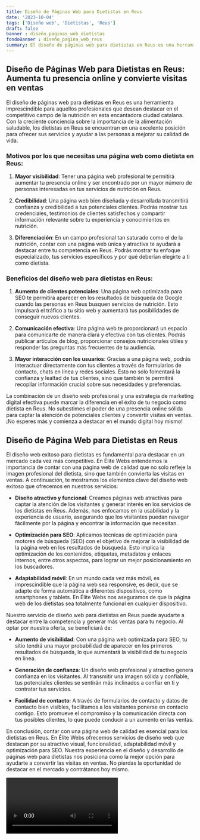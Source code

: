 ```yaml
---
title: Diseño de Páginas Web para Dietistas en Reus
date: '2023-10-04'
tags: ['Diseño web', 'Dietistas', 'Reus']
draft: false
banner : diseño_paginas_web_dietistas
fondoBanner : diseño_pagina_web_reus
summary: El diseño de páginas web para dietistas en Reus es una herramienta imprescindible para aquellos profesionales que desean destacar en el competitivo campo de la nutrición en esta encantadora ciudad catalana. Con la creciente conciencia sobre la importancia de la alimentación saludable, los dietistas en Reus se encuentran en una excelente posición para ofrecer sus servicios y ayudar a las personas a mejorar su calidad de vida.
---
```


## Diseño de Páginas Web para Dietistas en Reus: Aumenta tu presencia online y convierte visitas en ventas

El diseño de páginas web para dietistas en Reus es una herramienta imprescindible para aquellos profesionales que desean destacar en el competitivo campo de la nutrición en esta encantadora ciudad catalana. Con la creciente conciencia sobre la importancia de la alimentación saludable, los dietistas en Reus se encuentran en una excelente posición para ofrecer sus servicios y ayudar a las personas a mejorar su calidad de vida.

### Motivos por los que necesitas una página web como dietista en Reus:

1. **Mayor visibilidad**: Tener una página web profesional te permitirá aumentar tu presencia online y ser encontrado por un mayor número de personas interesadas en tus servicios de nutrición en Reus.

2. **Credibilidad**: Una página web bien diseñada y desarrollada transmitirá confianza y credibilidad a tus potenciales clientes. Podrás mostrar tus credenciales, testimonios de clientes satisfechos y compartir información relevante sobre tu experiencia y conocimientos en nutrición.

3. **Diferenciación**: En un campo profesional tan saturado como el de la nutrición, contar con una página web única y atractiva te ayudará a destacar entre tu competencia en Reus. Podrás mostrar tu enfoque especializado, tus servicios específicos y por qué deberían elegirte a ti como dietista.

### Beneficios del diseño web para dietistas en Reus:

1. **Aumento de clientes potenciales**: Una página web optimizada para SEO te permitirá aparecer en los resultados de búsqueda de Google cuando las personas en Reus busquen servicios de nutrición. Esto impulsará el tráfico a tu sitio web y aumentará tus posibilidades de conseguir nuevos clientes.

2. **Comunicación efectiva**: Una página web te proporcionará un espacio para comunicarte de manera clara y efectiva con tus clientes. Podrás publicar artículos de blog, proporcionar consejos nutricionales útiles y responder las preguntas más frecuentes de tu audiencia.

3. **Mayor interacción con los usuarios**: Gracias a una página web, podrás interactuar directamente con tus clientes a través de formularios de contacto, chats en línea y redes sociales. Esto no solo fomentará la confianza y lealtad de tus clientes, sino que también te permitirá recopilar información crucial sobre sus necesidades y preferencias.

La combinación de un diseño web profesional y una estrategia de marketing digital efectiva puede marcar la diferencia en el éxito de tu negocio como dietista en Reus. No subestimes el poder de una presencia online sólida para captar la atención de potenciales clientes y convertir visitas en ventas. ¡No esperes más y comienza a destacar en el mundo digital hoy mismo!

<GifSeo />

<Cta />

## Diseño de Página Web para Dietistas en Reus

El diseño web exitoso para dietistas es fundamental para destacar en un mercado cada vez más competitivo. En Élite Webs entendemos la importancia de contar con una página web de calidad que no solo refleje la imagen profesional del dietista, sino que también convierta las visitas en ventas. A continuación, te mostramos los elementos clave del diseño web exitoso que ofrecemos en nuestros servicios:

- **Diseño atractivo y funcional**: Creamos páginas web atractivas para captar la atención de los visitantes y generar interés en los servicios de los dietistas en Reus. Además, nos enfocamos en la usabilidad y la experiencia de usuario, asegurando que los visitantes puedan navegar fácilmente por la página y encontrar la información que necesitan.

- **Optimización para SEO**: Aplicamos técnicas de optimización para motores de búsqueda (SEO) con el objetivo de mejorar la visibilidad de la página web en los resultados de búsqueda. Esto implica la optimización de los contenidos, etiquetas, metadatos y enlaces internos, entre otros aspectos, para lograr un mejor posicionamiento en los buscadores.

- **Adaptabilidad móvil**: En un mundo cada vez más móvil, es imprescindible que la página web sea responsive, es decir, que se adapte de forma automática a diferentes dispositivos, como smartphones y tablets. En Élite Webs nos aseguramos de que la página web de los dietistas sea totalmente funcional en cualquier dispositivo.

Nuestro servicio de diseño web para dietistas en Reus puede ayudarte a destacar entre la competencia y generar más ventas para tu negocio. Al optar por nuestra oferta, se beneficiará de:

- **Aumento de visibilidad**: Con una página web optimizada para SEO, tu sitio tendrá una mayor probabilidad de aparecer en los primeros resultados de búsqueda, lo que aumentará la visibilidad de tu negocio en línea.

- **Generación de confianza**: Un diseño web profesional y atractivo genera confianza en los visitantes. Al transmitir una imagen sólida y confiable, tus potenciales clientes se sentirán más inclinados a confiar en ti y contratar tus servicios.

- **Facilidad de contacto**: A través de formularios de contacto y datos de contacto bien visibles, facilitamos a los visitantes ponerse en contacto contigo. Esto promueve el compromiso y la comunicación directa con tus posibles clientes, lo que puede conducir a un aumento en las ventas.

En conclusión, contar con una página web de calidad es esencial para los dietistas en Reus. En Élite Webs ofrecemos servicios de diseño web que destacan por su atractivo visual, funcionalidad, adaptabilidad móvil y optimización para SEO. Nuestra experiencia en el diseño y desarrollo de páginas web para dietistas nos posiciona como la mejor opción para ayudarte a convertir las visitas en ventas. No pierdas la oportunidad de destacar en el mercado y contrátanos hoy mismo.

<Video />

<CtaBot job='Dietistas' city='Reus'/>

<Gmaps query='Reus+españa+maps' />